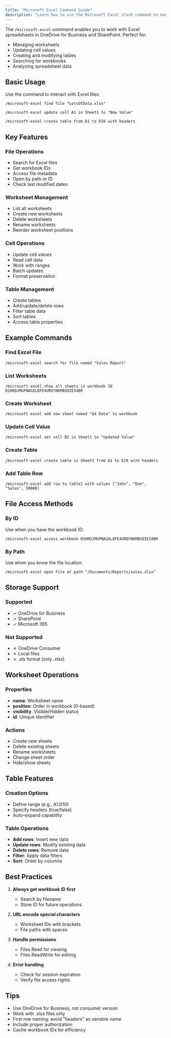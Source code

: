 ```yaml
---
title: "Microsoft Excel Command Guide"
description: "Learn how to use the Microsoft Excel slash command to manage spreadsheets and data"
---
```


The `/microsoft-excel` command enables you to work with Excel spreadsheets in OneDrive for Business and SharePoint. Perfect for:

- Managing worksheets
- Updating cell values
- Creating and modifying tables
- Searching for workbooks
- Analyzing spreadsheet data

## Basic Usage

Use the command to interact with Excel files:

```
/microsoft-excel find file "LotsOfData.xlsx"
```

```
/microsoft-excel update cell A1 in Sheet1 to "New Value"
```

```
/microsoft-excel create table from A1 to D10 with headers
```

## Key Features

### File Operations
- Search for Excel files
- Get workbook IDs
- Access file metadata
- Open by path or ID
- Check last modified dates

### Worksheet Management
- List all worksheets
- Create new worksheets
- Delete worksheets
- Rename worksheets
- Reorder worksheet positions

### Cell Operations
- Update cell values
- Read cell data
- Work with ranges
- Batch updates
- Format preservation

### Table Management
- Create tables
- Add/update/delete rows
- Filter table data
- Sort tables
- Access table properties

## Example Commands

### Find Excel File
```
/microsoft-excel search for file named "Sales Report"
```

### List Worksheets
```
/microsoft-excel show all sheets in workbook ID 01HRDJMGPNAGXLOFE4URDYNKMBXOIES4BR
```

### Create Worksheet
```
/microsoft-excel add new sheet named "Q4 Data" to workbook
```

### Update Cell Value
```
/microsoft-excel set cell B2 in Sheet1 to "Updated Value"
```

### Create Table
```
/microsoft-excel create table in Sheet1 from A1 to E20 with headers
```

### Add Table Row
```
/microsoft-excel add row to table1 with values ["John", "Doe", "Sales", 50000]
```

## File Access Methods

### By ID
Use when you have the workbook ID:
```
/microsoft-excel access workbook 01HRDJMGPNAGXLOFE4URDYNKMBXOIES4BR
```

### By Path
Use when you know the file location:
```
/microsoft-excel open file at path "/Documents/Reports/sales.xlsx"
```

## Storage Support

### Supported
- ✓ OneDrive for Business
- ✓ SharePoint
- ✓ Microsoft 365

### Not Supported
- ✗ OneDrive Consumer
- ✗ Local files
- ✗ .xls format (only .xlsx)

## Worksheet Operations

### Properties
- **name**: Worksheet name
- **position**: Order in workbook (0-based)
- **visibility**: Visible/Hidden status
- **id**: Unique identifier

### Actions
- Create new sheets
- Delete existing sheets
- Rename worksheets
- Change sheet order
- Hide/show sheets

## Table Features

### Creation Options
- Define range (e.g., A1:D10)
- Specify headers (true/false)
- Auto-expand capability

### Table Operations
- **Add rows**: Insert new data
- **Update rows**: Modify existing data
- **Delete rows**: Remove data
- **Filter**: Apply data filters
- **Sort**: Order by columns

## Best Practices

1. **Always get workbook ID first**
   - Search by filename
   - Store ID for future operations

2. **URL encode special characters**
   - Worksheet IDs with brackets
   - File paths with spaces

3. **Handle permissions**
   - Files.Read for viewing
   - Files.ReadWrite for editing

4. **Error handling**
   - Check for session expiration
   - Verify file access rights

## Tips
- Use OneDrive for Business, not consumer version
- Work with .xlsx files only
- First row naming: avoid "headers" as variable name
- Include proper authorization
- Cache workbook IDs for efficiency 
